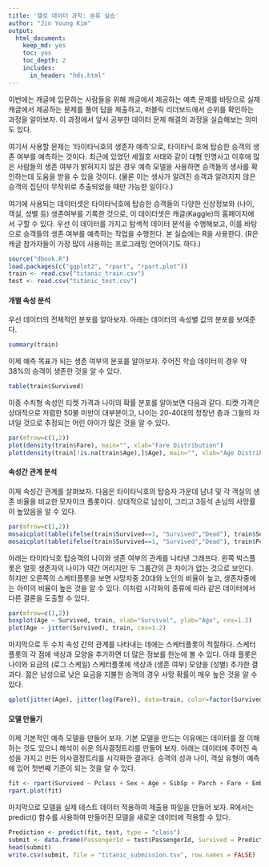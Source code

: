 ```yaml
---
title: '헬로 데이터 과학: 분류 실습'
author: "Jin Young Kim"
output:
  html_document:
    keep_md: yes
    toc: yes
    toc_depth: 2
    includes:
      in_header: "hds.html"
---
```


이번에는 캐글에 입문하는 사람들을 위해 캐글에서 제공하는 예측 문제를 바탕으로 실제 캐글에서 제공하는 문제를 풀어 답을 제출하고, 퍼블릭 리더보드에서 순위를 확인하는 과정을 알아보자. 이 과정에서 앞서 공부한 데이터 문제 해결의 과정을 실습해보는 의미도 있다.

여기서 사용할 문제는 '타이타닉호의 생존자 예측'으로, 타이타닉 호에 탑승한 승객의 생존 여부를 예측하는 것이다. 최근에 있었던 세월호 사태와 같이 대형 인명사고 이후에 많은 사람들의 생존 여부가 밝혀지지 않은 경우 예측 모델을 사용하면 승객들의 생사를 확인하는데 도움을 받을 수 있을 것이다. (물론 이는 생사가 알려진 승객과 알려지지 않은 승객의 집단이 무작위로 추출되었을 때만 가능한 일이다.)

여기에 사용되는 데이터셋은 타이타닉호에 탑승한 승객들의 다양한 신상정보와 (나이, 객실, 성별 등) 생존여부를 기록한 것으로, 이 데이터셋은 캐글(Kaggle)의 홈페이지에서 구할 수 있다. 우선 이 데이터를 가지고 탐색적 데이터 분석을 수행해보고, 이를 바탕으로 승객들의 생존 여부를 예측하는 작업을 수행한다. 본 실습에는 R을 사용한다. (R은 캐글 참가자들이 가장 많이 사용하는 프로그래밍 언어이기도 하다.)


```r
source("dbook.R")
load.packages(c("ggplot2", "rpart", "rpart.plot"))
train <- read.csv("titanic_train.csv")
test <- read.csv("titanic_test.csv")
```


#### 개별 속성 분석

우선 데이터의 전체적인 분포를 알아보자. 아래는 데이터의 속성별 값의 분포를 보여준다.

```r
summary(train)
```

이제 예측 목표가 되는 생존 여부의 분포를 알아보자. 주어진 학습 데이터의 경우 약 38%의 승객이 생존한 것을 알 수 있다.

```r
table(train$Survived)
```


이중 수치형 속성인 티켓 가격과 나이의 확률 분포를 알아보면 다음과 같다. 티켓 가격은 상대적으로 저렴한 50불 미만이 대부분이고, 나이는 20-40대의 청장년 층과 그들의 자녀일 것으로 추정되는 어린 아이가 많은 것을 알 수 있다.

```r
par(mfrow=c(1,2))
plot(density(train$Fare), main="", xlab="Fare Distribution")
plot(density(train[!is.na(train$Age),]$Age), main="", xlab="Age Distribution")
```

#### 속성간 관계 분석

이제 속성간 관계를 살펴보자. 다음은 타이타닉호의 탑승자 가운데 남녀 및 각 객실의 생존 비율을 비교한 모자이크 플롯이다. 상대적으로 남성이, 그리고 3등석 손님의 사망률이 높았음을 알 수 있다.

```r
par(mfrow=c(1,2))
mosaicplot(table(ifelse(train$Survived==1, "Survived","Dead"), train$Sex), main="", cex=1.2)
mosaicplot(table(ifelse(train$Survived==1, "Survived","Dead"), train$Pclass), main="", cex=1.2)
```

아래는 타이타닉호 탑승객의 나이와 생존 여부의 관계를 나타낸 그래프다. 왼쪽 박스플롯은 얼핏 생존자의 나이가 약간 어리지만 두 그룹간의 큰 차이가 없는 것으로 보인다. 하지만 오른쪽의 스케터플롯을 보면 사망자중 20대와 노인의 비율이 높고, 생존자중에는 아이의 비율이 높은 것을 알 수 있다. 이처럼 시각화의 종류에 따라 같은 데이터에서 다른 결론을 도출할 수 있다.

```r
par(mfrow=c(1,2))
boxplot(Age ~ Survived, train, xlab="Survival", ylab="Age", cex=1.2)
plot(Age ~ jitter(Survived), train, cex=1.2)
```

마지막으로 두 수치 속성 간의 관계를 나타내는 데에는 스케터플롯이 적절하다. 스케터플롯의 각 점에 색상과 모양을 추가하면 더 많은 정보를 한눈에 볼 수 있다. 아래 플롯은 나이와 요금의 (로그 스케일) 스케터플롯에 색상과 (생존 여부) 모양을 (성별) 추가한 결과다. 젊은 남성으로 낮은 요금을 지불한 승객의 경우 사망 확률이 매우 높은 것을 알 수 있다.

```r
qplot(jitter(Age), jitter(log(Fare)), data=train, color=factor(Survived), shape=factor(Sex))
```

#### 모델 만들기

이제 기본적인 예측 모델을 만들어 보자. 기본 모델을 만드는 이유에는 데이터를 잘 이해하는 것도 있으니 해석이 쉬운 의사결정트리를 만들어 보자. 아래는 데이터에 주어진 속성을 가지고 만든 의사결정트리를 시각화한 결과다. 승객의 성과 나이, 객실 유형이 예측에 있어 첫번째 기준이 되는 것을 알 수 있다.

```r
fit <- rpart(Survived ~ Pclass + Sex + Age + SibSp + Parch + Fare + Embarked, data=train, method="class")
rpart.plot(fit)
```

마지막으로 모델을 실제 테스트 데이터 적용하여 제출용 파일을 만들어 보자. R에서는 predict() 함수를 사용하여 만들어진 모델을 새로운 데이터에 적용할 수 있다.

```r
Prediction <- predict(fit, test, type = "class")
submit <- data.frame(PassengerId = test$PassengerId, Survived = Prediction)
head(submit)
write.csv(submit, file = "titanic_submission.tsv", row.names = FALSE)
```
